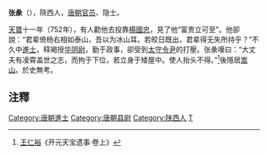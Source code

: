 '''张彖'''（{{bd|？||？||catIdx=Z张}}），陝西人，[[唐朝|唐朝]][[官员|官员]]、隐士。

[[天宝_(唐朝)|天寶]]十一年（752年），有人勸他去投靠[[楊國忠|楊國忠]]，見了他“富贵立可至”。他卻說：“君辈倚杨右相如泰山，吾以为冰山耳。若皎日既出，君辈得无失所持乎？”不久中[[進士|進士]]，释褐授[[华阴县|华阴]][[县尉|尉]]，勤于政事，卻受到[[太守|太守]][[令尹|令尹]]的打壓。张彖嘆曰：“大丈夫有凌霄盖世之志，而拘于下位，若立身于矮屋中。使人抬头不得。”<ref>[[王仁裕|王仁裕]]《开元天宝遗事·卷上》</ref>後隱居[[嵩山|嵩山]]。於史無考。

== 注釋 ==
{{reflist}}

{{唐朝官员小作品}}
{{DEFAULTSORT:Z}}
[[Category:唐朝進士|Category:唐朝進士]]
[[Category:唐朝县尉|Category:唐朝县尉]]
[[Category:陕西人|Category:陕西人]]
[[Category:张姓|T]]